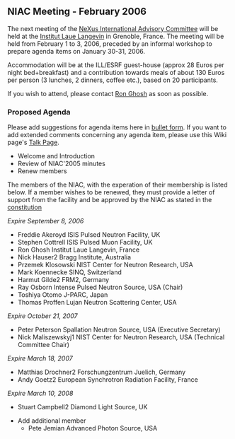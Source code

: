 ==NIAC Meeting - February 2006==
The next meeting of the  [[NIAC | NeXus International Advisory Committee]] will be held at the [http://www.ill.fr Institut Laue Langevin] in Grenoble, France. The meeting will be held from February 1 to 3, 2006, preceded by an informal workshop to prepare agenda items on January 30-31, 2006.

Accommodation will be at the ILL/ESRF guest-house (approx 28 Euros per night bed+breakfast)  and a contribution towards meals of about 130 Euros per person (3 lunches, 2 dinners, coffee etc.), based on 20 participants.

If you wish to attend, please contact [mailto:ghosh@ill.fr Ron Ghosh] as soon as possible.

===Proposed Agenda===
Please add suggestions for agenda items here in [[Help:Editing#Lists | bullet form]].  If you want to add extended comments concerning any agenda item, please use this Wiki page's [[Talk:NIAC_Meetings | Talk Page]].
* Welcome and Introduction
* Review of NIAC'2005 minutes
* Renew members
The members of the NIAC, with the experation of their membership is listed below. If a member wishes to be renewed, they must provide a letter of support from the facility and be approved by the NIAC as stated in the [[NIAC|constitution]]

''Expire September 8, 2006''
*Freddie Akeroyd ISIS Pulsed Neutron Facility, UK
*Stephen Cottrell ISIS Pulsed Muon Facility, UK
*Ron Ghosh Institut Laue Langevin, France
*Nick Hauser2 Bragg Institute, Australia
*Przemek Klosowski NIST Center for Neutron Research, USA
*Mark Koennecke SINQ, Switzerland
*Harmut Gilde2 FRM2, Germany
*Ray Osborn Intense Pulsed Neutron Source, USA (Chair)
*Toshiya Otomo J-PARC, Japan
*Thomas Proffen Lujan Neutron Scattering Center, USA

''Expire October 21, 2007''
*Peter Peterson Spallation Neutron Source, USA (Executive Secretary)
*Nick Maliszewskyj1 NIST Center for Neutron Research, USA (Technical Committee Chair)

''Expire March 18, 2007''
*Matthias Drochner2 Forschungzentrum Juelich, Germany
*Andy Goetz2 European Synchrotron Radiation Facility, France

''Expire March 10, 2008''
*Stuart Campbell2 Diamond Light Source, UK

* Add additional member
**Pete Jemian Advanced Photon Source, USA